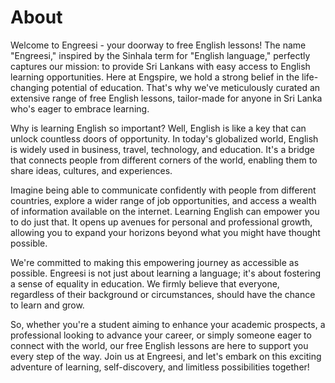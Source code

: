 # About

Welcome to Engreesi - your doorway to free English lessons! The name "Engreesi," inspired by the Sinhala term for "English language," perfectly captures our mission: to provide Sri Lankans with easy access to English learning opportunities. Here at Engspire, we hold a strong belief in the life-changing potential of education. That's why we've meticulously curated an extensive range of free English lessons, tailor-made for anyone in Sri Lanka who's eager to embrace learning.

Why is learning English so important? Well, English is like a key that can unlock countless doors of opportunity. In today's globalized world, English is widely used in business, travel, technology, and education. It's a bridge that connects people from different corners of the world, enabling them to share ideas, cultures, and experiences.

Imagine being able to communicate confidently with people from different countries, explore a wider range of job opportunities, and access a wealth of information available on the internet. Learning English can empower you to do just that. It opens up avenues for personal and professional growth, allowing you to expand your horizons beyond what you might have thought possible.

We're committed to making this empowering journey as accessible as possible. Engreesi is not just about learning a language; it's about fostering a sense of equality in education. We firmly believe that everyone, regardless of their background or circumstances, should have the chance to learn and grow.

So, whether you're a student aiming to enhance your academic prospects, a professional looking to advance your career, or simply someone eager to connect with the world, our free English lessons are here to support you every step of the way. Join us at Engreesi, and let's embark on this exciting adventure of learning, self-discovery, and limitless possibilities together!
